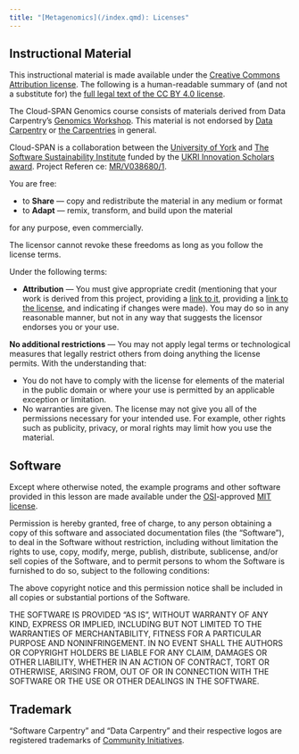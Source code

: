 ```yaml
---
title: "[Metagenomics](/index.qmd): Licenses"
---
```

## Instructional Material

This instructional material is made available under the [Creative Commons Attribution
license][cc-by-human]. The following is a human-readable summary of (and not a substitute for) the [full legal text of the CC BY 4.0 license][cc-by-legal].

The Cloud-SPAN Genomics course consists of materials derived from Data Carpentry's [Genomics Workshop](https://datacarpentry.org/genomics-workshop/). This material is not endorsed by [Data Carpentry](https://datacarpentry.org) or [the Carpentries](https://carpentries.org/) in general.

Cloud-SPAN is a collaboration between the [University of York](https://www.york.ac.uk/) and [The Software Sustainability Institute](https://www.software.ac.uk/) funded by the [UKRI Innovation Scholars award](https://www.ukri.org/news/initiatives-boost-health-and-bioscience-skills-and-industry/). Project Referen
ce: [MR/V038680/1](https://gtr.ukri.org/projects?ref=MR%2FV038680%2F1).

You are free:

* to **Share** --- copy and redistribute the material in any medium or format
* to **Adapt** --- remix, transform, and build upon the material

for any purpose, even commercially.

The licensor cannot revoke these freedoms as long as you follow the
license terms.

Under the following terms:

* **Attribution** --- You must give appropriate credit (mentioning that your
  work is derived from this project, providing a [link to it](https://github.com/Cloud-SPAN), providing
a [link to the license][cc-by-human],
  and indicating if changes were made). You may do so in any reasonable manner, but
  not in any way that suggests the licensor endorses you or your use.

**No additional restrictions** --- You may not apply legal terms or
  technological measures that legally restrict others from doing anything the
  license permits. With the understanding that:

* You do not have to comply with the license for elements of the
  material in the public domain or where your use is permitted by an
  applicable exception or limitation.
* No warranties are given. The license may not give you all of the
  permissions necessary for your intended use. For example, other
  rights such as publicity, privacy, or moral rights may limit how you
  use the material.

## Software

Except where otherwise noted, the example programs and other software
provided in this lesson are made available under the
[OSI][osi]-approved
[MIT license][mit-license].

Permission is hereby granted, free of charge, to any person obtaining
a copy of this software and associated documentation files (the
"Software"), to deal in the Software without restriction, including
without limitation the rights to use, copy, modify, merge, publish,
distribute, sublicense, and/or sell copies of the Software, and to
permit persons to whom the Software is furnished to do so, subject to
the following conditions:

The above copyright notice and this permission notice shall be
included in all copies or substantial portions of the Software.

THE SOFTWARE IS PROVIDED "AS IS", WITHOUT WARRANTY OF ANY KIND,
EXPRESS OR IMPLIED, INCLUDING BUT NOT LIMITED TO THE WARRANTIES OF
MERCHANTABILITY, FITNESS FOR A PARTICULAR PURPOSE AND
NONINFRINGEMENT. IN NO EVENT SHALL THE AUTHORS OR COPYRIGHT HOLDERS BE
LIABLE FOR ANY CLAIM, DAMAGES OR OTHER LIABILITY, WHETHER IN AN ACTION
OF CONTRACT, TORT OR OTHERWISE, ARISING FROM, OUT OF OR IN CONNECTION
WITH THE SOFTWARE OR THE USE OR OTHER DEALINGS IN THE SOFTWARE.

## Trademark

"Software Carpentry" and "Data Carpentry" and their respective logos
are registered trademarks of [Community Initiatives][CI].

[cc-by-human]: https://creativecommons.org/licenses/by/4.0/
[cc-by-legal]: https://creativecommons.org/licenses/by/4.0/legalcode
[mit-license]: https://opensource.org/licenses/mit-license.html
[ci]: http://communityin.org/
[osi]: https://opensource.org